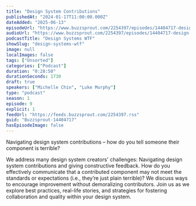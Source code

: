 ```yaml
---
title: "Design System Contributions"
publishedAt: "2024-01-17T11:00:00.000Z"
dateAdded: "2025-06-13"
episodeUrl: "https://www.buzzsprout.com/2254397/episodes/14404717-design-system-contributions.mp3"
audioUrl: "https://www.buzzsprout.com/2254397/episodes/14404717-design-system-contributions.mp3"
podcastTitle: "Design Systems WTF"
showSlug: "design-systems-wtf"
image: null
localImages: false
tags: ["Unsorted"]
categories: ["Podcast"]
duration: "0:28:50"
durationSeconds: 1730
draft: true
speakers: ["Michelle Chin", "Luke Murphy"]
type: "podcast"
season: 1
episode: 9
explicit: 1
feedUrl: "https://feeds.buzzsprout.com/2254397.rss"
guid: "Buzzsprout-14404717"
hasEpisodeImage: false
---
```

Navigating design system contributions – how do you tell someone their component is terrible?  

We address many design system creators' challenges: Navigating design system contributions and giving constructive feedback. How do you effectively communicate that a contributed component may not meet the standards or expectations (i.e., they’re just plain terrible)? We discuss ways to encourage improvement without demoralizing contributors. Join us as we explore best practices, real-life stories, and strategies for fostering collaboration and quality within your design system.
